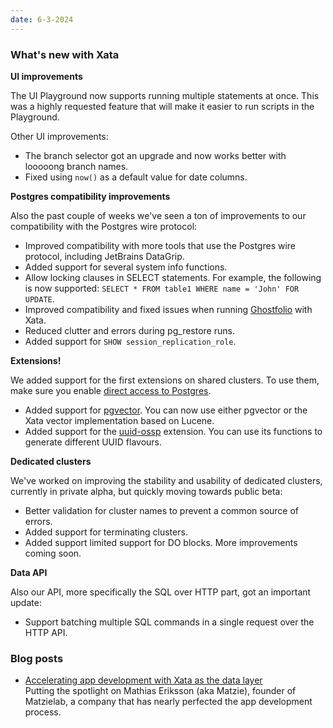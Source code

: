 ```yaml
---
date: 6-3-2024
---
```


### What's new with Xata

**UI improvements**

The UI Playground now supports running multiple statements at once. This was a highly requested feature that will make it easier to run scripts in the Playground.

<ArticleVideo
  platform="html"
  src="https://github.com/xataio/mdx-changelog/raw/main/images/playground_batch_sql.mp4"
  width="2356"
  height="1056"
/>

Other UI improvements:

- The branch selector got an upgrade and now works better with looooong branch names.
- Fixed using `now()` as a default value for date columns.

**Postgres compatibility improvements**

Also the past couple of weeks we've seen a ton of improvements to our compatibility with the Postgres wire protocol:

- Improved compatibility with more tools that use the Postgres wire protocol, including JetBrains DataGrip.
- Added support for several system info functions.
- Allow locking clauses in SELECT statements. For example, the following is now supported: `SELECT * FROM table1 WHERE name = 'John' FOR UPDATE`.
- Improved compatibility and fixed issues when running [Ghostfolio](https://github.com/ghostfolio/ghostfolio) with Xata.
- Reduced clutter and errors during pg_restore runs.
- Added support for `SHOW session_replication_role`.

**Extensions!**

We added support for the first extensions on shared clusters. To use them, make sure you enable [direct access to Postgres](https://xata.io/docs/postgres).

- Added support for [pgvector](https://github.com/pgvector/pgvector). You can now use either pgvector or the Xata vector implementation based on Lucene.
- Added support for the [uuid-ossp](https://www.postgresql.org/docs/current/uuid-ossp.html) extension. You can use its functions to generate different UUID flavours.

**Dedicated clusters**

We've worked on improving the stability and usability of dedicated clusters, currently in private alpha, but quickly moving towards public beta:

- Better validation for cluster names to prevent a common source of errors.
- Added support for terminating clusters.
- Added support limited support for DO blocks. More improvements coming soon.

**Data API**

Also our API, more specifically the SQL over HTTP part, got an important update:

- Support batching multiple SQL commands in a single request over the HTTP API.

### Blog posts

- [Accelerating app development with Xata as the data layer](https://xata.io/blog/community-spotlight-accelerating-app-development)\
  Putting the spotlight on Mathias Eriksson (aka Matzie), founder of Matzielab, a company that has nearly perfected the app development process.
